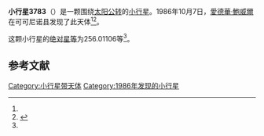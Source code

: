 {{Infobox planet
| bgcolour = #FFFFC0
| name = 3783 Morris
| symbol = 
| image = 
| caption = 
| discovery = yes
| discovery_ref = 
| discoverer = [[愛德華·鮑威爾|愛德華·鮑威爾]]
| discovery_site = [[可可尼诺县|可可尼诺县]] 
| discovered = 1986年10月7日
| designations = yes
| mp_name = 
| named_after = 
| alt_names = 1986 TW1/ 1948 MF / 1968 HJ / 1978 EQ5 / 1979 SU1 / 1983 XY
| mp_category = [[主带小行星|主带小行星]]
| orbit_ref = <ref name="a">[http://ssd.jpl.nasa.gov/sbdb.cgi?sstr=3783 3783 Morris] {{Wayback|url=http://ssd.jpl.nasa.gov/sbdb.cgi?sstr=3783 |date=20200917203630 }}，小行星數據庫瀏覽器（JPL Small-Body Database Browser）－[[美国国家航空航天局|美国国家航空航天局]]喷气推进实验室</ref>
| epoch = 2456400.5 (2013年4月18日更新)
| aphelion = {{convert|2.6662857|AU|km|3|abbr=on|lk=out}}
| perihelion = {{convert|1.8768005|AU|km|3|abbr=on}}
| semimajor = {{convert|2.2715431|AU|km|3|abbr=on}}
| eccentricity = 0.1737773
| period = 1250.48908 [[日|日]]<br />3.42[[儒略年|儒略年]]
| avg_speed = 
| inclination = 6.18039
| asc_node = 63.62413
| mean_anomaly = 
| arg_peri = 256.01106
| satellites = 
| physical_characteristics = yes
| dimensions = 
| mass = 
| density = 
| surface_grav = 
| escape_velocity = 
| sidereal_day = 
| axial_tilt = 
| pole_ecliptic_lat = 
| pole_ecliptic_lon = 
| albedo = 
| temperatures= 
| temp_name1 = 
| mean_temp_1 = 
| max_temp_1 = 
| temp_name2 = 
| max_temp_2 = 
| spectral_type = 
| abs_magnitude = 256.01106
}}

'''小行星3783'''（{{lang-en|3783 Morris}}）是一颗围绕[[太阳|太阳]][[公转|公转]]的[[小行星|小行星]]。1986年10月7日，[[愛德華·鮑威爾|愛德華·鮑威爾]]在可可尼诺县发现了此天体<ref name="a" /><ref>{{cite news|title=小行星列表|url=http://cfa-www.harvard.edu/iau/lists/NumberedMPs.txt|accessdate=2013-07-08|newspaper=哈佛大学|archive-date=2008-05-17|archive-url=https://web.archive.org/web/20080517010638/http://cfa-www.harvard.edu/iau/lists/NumberedMPs.txt|dead-url=no}}</ref>。

这颗小行星的[[绝对星等|绝对星等]]为256.01106等<ref name="a" />。

==参考文献==
{{reflist}}
{{Minor Planet Number|[[小行星3782|小行星3782]]|[[小行星3784|小行星3784]]}}

{{小天体}}

[[Category:小行星带天体|Category:小行星带天体]]
[[Category:1986年发现的小行星|Category:1986年发现的小行星]]

{{asteroid-stub}}